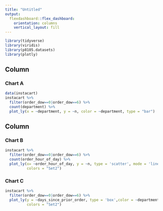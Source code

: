 ```yaml
---
title: "Untitled"
output: 
  flexdashboard::flex_dashboard:
    orientation: columns
    vertical_layout: fill
---
```


```r
library(tidyverse)
library(viridis)
library(p8105.datasets)
library(plotly)
```



Column {data-width=500}
-----------------------------------------------------------------------

### Chart A

```r

data(instacart)
instacart %>% 
  filter(order_dow==0|order_dow==6) %>% 
  count(department) %>% 
  plot_ly(x = ~department, y = ~n, color = ~department, type = "bar")
```

Column {data-width=500}
-----------------------------------------------------------------------

### Chart B

```r
instacart %>% 
  filter(order_dow==0|order_dow==6) %>% 
  count(order_hour_of_day) %>% 
  plot_ly(x= ~order_hour_of_day, y = ~n, type = 'scatter', mode = 'lines',
          colors = "Set2")
```

### Chart C

```r
instacart %>% 
  filter(order_dow==0|order_dow==6) %>% 
  plot_ly(y = ~days_since_prior_order, type = 'box',color = ~department,
          colors = "Set2")
```